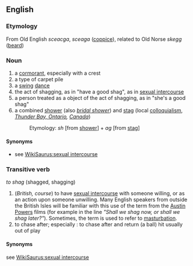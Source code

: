 ==English==

===Etymology===
From Old English ''sceacga'', ''sceaga'' ([[coppice]]), related to Old Norse ''skegg'' ([[beard]])

===Noun===
#a [[cormorant]], especially with a crest
#a type of carpet pile
#a [[swing]] [[dance]]
#the act of shagging, as in "have a good shag", as in [[sexual intercourse]]
#a person treated as a object of the act of shagging, as in "she's a good shag"
#a combined [[shower]] (also ''[[bridal shower]]'') and [[stag]] (local [[colloquialism]], ''[http://en.wikipedia.org/wiki/Thunder_Bay%2C_Ontario Thunder Bay, Ontario], [[Canada]]'')
#:Etymology: ''sh'' [from [[shower]]] + ''ag'' [from [[stag]]]

====Synonyms====
*see [[WikiSaurus:sexual intercourse]]


===Transitive verb===
''to shag'' (shagged, shagging)
#(''British, course'') to have [[sexual intercourse]] with someone willing, or as an action upon someone unwilling.  Many English speakers from outside the British Isles will be familiar with this use of the term from the [[wikipedia:Austin Powers|Austin Powers]] films (for example in the line ''"Shall we shag now, or shall we shag later?"''). Sometimes, the term is used to refer to [[masturbation]].
#to chase after; especially : to chase after and return (a ball) hit usually out of play

====Synonyms====
see [[WikiSaurus:sexual intercourse]]